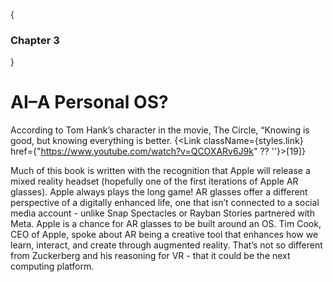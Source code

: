 
{<h3>Chapter 3</h3>}

# AI–A Personal OS?

According to Tom Hank’s character in the movie, The Circle, “Knowing is good, but knowing everything is better. {<Link className={styles.link} href={"https://www.youtube.com/watch?v=QCOXARv6J9k" ?? ''}>[19]</Link>}

Much of this book is written with the recognition that Apple will release a mixed reality headset (hopefully one of the first iterations of Apple AR glasses). Apple always plays the long game! AR glasses offer a different perspective of a digitally enhanced life, one that isn’t connected to a social media account - unlike Snap Spectacles or Rayban Stories partnered with Meta. Apple is a chance for AR glasses to be built around an OS. Tim Cook, CEO of Apple, spoke about AR being a creative tool that enhances how we learn, interact, and create through augmented reality. That’s not so different from Zuckerberg and his reasoning for VR - that it could be the next computing platform. 
